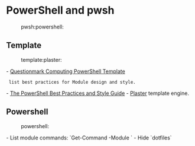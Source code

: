 = PowerShell and pwsh =
:pwsh:powershell:

== Template ==
:template:plaster:

- [[https://github.com/questionmark/PowerShellTemplate|Questionmark Computing PowerShell Template]]
  list best practices for Module design and style.
- [[https://poshcode.gitbooks.io/powershell-practice-and-style/|The PowerShell Best Practices and Style Guide]]
- [[https://github.com/powershell/Plaster/|Plaster]] template engine.

== Powershell ==
:powershell:

- List module commands: `Get-Command -Module <ModuleName>`
- Hide `dotfiles`

  {{{ powershell
  Get-ChildItem "$env:USERPROFILE" | # -recurse -force |
      Where-Object {$_.name -like ".*" -and $_.attributes -match 'Hidden' -eq $false} |
      Set-ItemProperty -name Attributes -value ([System.IO.FileAttributes]::Hidden)
  }}}
